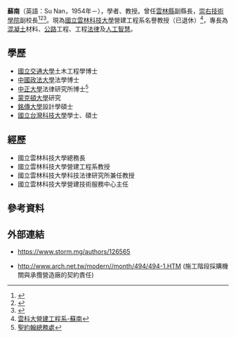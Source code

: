 {{Multiple issues|
{{Prose|time=2020-11-14T02:37:18+00:00}}
{{Tone|time=2020-11-14T02:37:18+00:00}}
}}
'''蘇南'''（英語：Su Nan，1954年－），學者、教授。曾任[[雲林縣|雲林縣]]副縣長，[[崇右技術學院|崇右技術學院]]副校長<ref>{{Cite web |url=https://www.lawbank.com.tw/treatise/author.aspx?AID=63505 |title=法源法律網-蘇南 |access-date=2020-11-13 |archive-date=2020-11-13 |archive-url=https://web.archive.org/web/20201113233601/https://www.lawbank.com.tw/treatise/author.aspx?AID=63505 |dead-url=no }}</ref><ref>{{Cite web |url=http://www.creaa-wks.org.tw/homeweb/result.php?id=61 |title=中華不動產仲裁協會-蘇南 |access-date=2020-11-13 |archive-date=2020-11-14 |archive-url=https://web.archive.org/web/20201114185524/http://www.creaa-wks.org.tw/homeweb/result.php?id=61 |dead-url=no }}</ref><ref>{{Cite web |url=https://www.npf.org.tw/author/%E8%98%87%E5%8D%97 |title=財團法人國家政策研究基金會-蘇南 |access-date=2020-11-13 |archive-date=2020-11-13 |archive-url=https://web.archive.org/web/20201113233409/https://www.npf.org.tw/author/%E8%98%87%E5%8D%97 |dead-url=no }}</ref>。現為[[國立雲林科技大學|國立雲林科技大學]]營建工程系名譽教授（已退休）<ref>[https://ce.yuntech.edu.tw/faculty/Full_Faculty/5 雲科大營建工程系-蘇南]</ref>，專長為[[混凝土|混凝土]]材料、[[公路|公路]]工程、工程[[法律|法律]]及[[人工智慧|人工智慧]]。

==學歷==
*[[國立交通大學|國立交通大學]]土木工程學博士
*[[中國政法大學|中國政法大學]]法學博士
*[[中正大學|中正大學]]法律研究所博士<ref>[http://gea.sju.edu.tw/OldVersion/menber.htm 聖約翰總務處]</ref>
*[[蒙克頓大學|蒙克頓大學]]研究
*[[銘傳大學|銘傳大學]]設計學碩士
*[[國立台灣科技大學|國立台灣科技大學]]學士、碩士

==經歷== 
*國立雲林科技大學總務長
*國立雲林科技大學營建工程系教授
*國立雲林科技大學科技法律研究所兼任教授
*國立雲林科技大學營建技術服務中心主任

==參考資料==
{{reflist}}

==外部連結==
* https://www.storm.mg/authors/126565 {{Wayback|url=https://www.storm.mg/authors/126565 |date=20210405074118 }}

* http://www.arch.net.tw/modern//month/494/494-1.HTM (施工階段採購機關與承攬營造廠的契約責任)